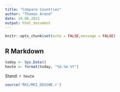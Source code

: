 ```yaml
---
title: "Compare Countries"
author: "Thomas Arend"
date: 19.06.2021
output: html_document
---
```

```r
knitr::opts_chunk$set(echo = FALSE,message = FALSE)
```

## R Markdown
```r
today <- Sys.Date()
heute <- format(today, "%d.%m.%Y")
```

Stand: `r heute `

```r
source('RKI/RKI_DEUSWE.r')
```

